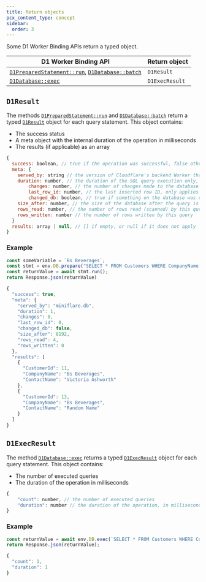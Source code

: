 ```yaml
---
title: Return objects
pcx_content_type: concept
sidebar:
  order: 3
---
```


Some D1 Worker Binding APIs return a typed object.

| D1 Worker Binding API                                                                                                          | Return object |
| ------------------------------------------------------------------------------------------------------------------------------ | ------------- |
| [`D1PreparedStatement::run`](/d1/worker-api/prepared-statements/#run), [`D1Database::batch`](/d1/worker-api/d1-database/#batch)| `D1Result`    |
| [`D1Database::exec`](/d1/worker-api/d1-database/#exec)                                                                         | `D1ExecResult`|

## `D1Result`

The methods [`D1PreparedStatement::run`](/d1/worker-api/prepared-statements/#run) and [`D1Database::batch`](/d1/worker-api/d1-database/#batch) return a typed [`D1Result`](#d1result) object for each query statement. This object contains:

- The success status
- A meta object with the internal duration of the operation in milliseconds
- The results (if applicable) as an array

```js
{
  success: boolean, // true if the operation was successful, false otherwise
  meta: {
    served_by: string // the version of Cloudflare's backend Worker that returned the result
    duration: number, // the duration of the SQL query execution only, in milliseconds
		changes: number, // the number of changes made to the database
		last_row_id: number, // the last inserted row ID, only applies when the table is defined without the `WITHOUT ROWID` option
		changed_db: boolean, // true if something on the database was changed
    size_after: number, // the size of the database after the query is successfully applied
    rows_read: number, // the number of rows read (scanned) by this query
    rows_written: number // the number of rows written by this query
  }
  results: array | null, // [] if empty, or null if it does not apply
}
```

### Example

```js
const someVariable = `Bs Beverages`;
const stmt = env.DB.prepare("SELECT * FROM Customers WHERE CompanyName = ?").bind(someVariable);
const returnValue = await stmt.run();
return Response.json(returnValue)
```
```js
{
  "success": true,
  "meta": {
    "served_by": "miniflare.db",
    "duration": 1,
    "changes": 0,
    "last_row_id": 0,
    "changed_db": false,
    "size_after": 8192,
    "rows_read": 4,
    "rows_written": 0
  },
  "results": [
    {
      "CustomerId": 11,
      "CompanyName": "Bs Beverages",
      "ContactName": "Victoria Ashworth"
    },
    {
      "CustomerId": 13,
      "CompanyName": "Bs Beverages",
      "ContactName": "Random Name"
    }
  ]
}
```

## `D1ExecResult`

The method [`D1Database::exec`](/d1/worker-api/d1-database/#exec) returns a typed [`D1ExecResult`](#d1execresult) object for each query statement. This object contains:

- The number of executed queries
- The duration of the operation in milliseconds

```js
{
	"count": number, // the number of executed queries
	"duration": number // the duration of the operation, in milliseconds
}
```

### Example

```js
const returnValue = await env.DB.exec(`SELECT * FROM Customers WHERE CompanyName = "Bs Beverages"`);
return Response.json(returnValue);
```
```js output
{
  "count": 1,
  "duration": 1
}
```